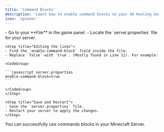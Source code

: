 ```yaml
--- 
title: 'Command Blocks' 
description: 'Learn how to enable command blocks on your XA Hosting Server.' 
icon: 'spinner'
---
```

<Steps>
    <Step title="Open server.properties">
    - Go to your **File** in the game panel.  
    - Locate the `server.properties` file for your server.
    </Step>

    <Step title="Editing the lines">
    - Find the `enable-command-block` field inside the file.  
    - Replace `false` with `true`. (Mostly found in Line 11). For example:

    <CodeGroup>

    ```javascript server.proparties
    enable-command-block=true
    ```

    </CodeGroup>
    </Step>

    <Step title="Save and Restart">
    - Save the `server.properties` file.  
    - Restart your server to apply the changes.
    </Step>
</Steps>

<Check>
    You can successfully use commands blocks in your Minecraft Server.
</Check>